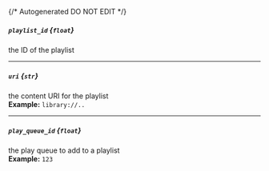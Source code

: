 {/* Autogenerated DO NOT EDIT  */}
##### `playlist_id` *{`float`}*
the ID of the playlist

---
##### `uri` *{`str`}*
the content URI for the playlist
<br/>
**Example:** `library://..`

---
##### `play_queue_id` *{`float`}*
the play queue to add to a playlist
<br/>
**Example:** `123`


